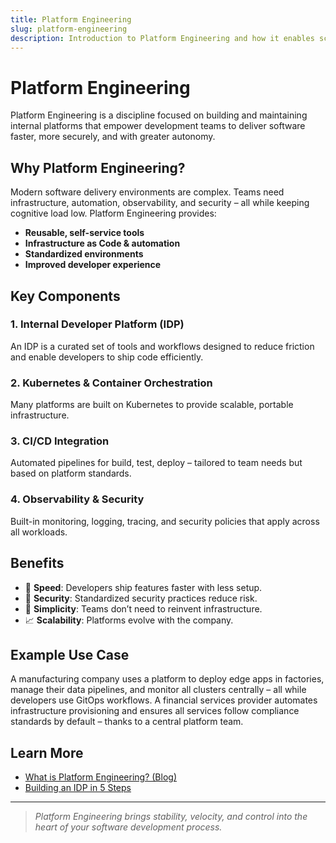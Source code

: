 ```yaml
---
title: Platform Engineering
slug: platform-engineering
description: Introduction to Platform Engineering and how it enables scalable, secure, and efficient software delivery.
---
```



# Platform Engineering

Platform Engineering is a discipline focused on building and maintaining internal platforms that empower development teams to deliver software faster, more securely, and with greater autonomy.

## Why Platform Engineering?

Modern software delivery environments are complex. Teams need infrastructure, automation, observability, and security – all while keeping cognitive load low. Platform Engineering provides:

- **Reusable, self-service tools**  
- **Infrastructure as Code & automation**
- **Standardized environments**
- **Improved developer experience**

## Key Components

### 1. Internal Developer Platform (IDP)

An IDP is a curated set of tools and workflows designed to reduce friction and enable developers to ship code efficiently.

### 2. Kubernetes & Container Orchestration

Many platforms are built on Kubernetes to provide scalable, portable infrastructure.

### 3. CI/CD Integration

Automated pipelines for build, test, deploy – tailored to team needs but based on platform standards.

### 4. Observability & Security

Built-in monitoring, logging, tracing, and security policies that apply across all workloads.

## Benefits

- 🚀 **Speed**: Developers ship features faster with less setup.
- 🔐 **Security**: Standardized security practices reduce risk.
- 🧠 **Simplicity**: Teams don’t need to reinvent infrastructure.
- 📈 **Scalability**: Platforms evolve with the company.

## Example Use Case

<Tabs groupId="cloud">
  <TabItem value="manufacturing" label="Manufacturing">
    A manufacturing company uses a platform to deploy edge apps in factories, manage their data pipelines, and monitor all clusters centrally – all while developers use GitOps workflows.
  </TabItem>
  <TabItem value="finance" label="Finance">
    A financial services provider automates infrastructure provisioning and ensures all services follow compliance standards by default – thanks to a central platform team.
  </TabItem>
</Tabs>

## Learn More

- [What is Platform Engineering? (Blog)](/blog/what-is-platform-engineering)
- [Building an IDP in 5 Steps](/docs/internal-developer-platform)

---

> _Platform Engineering brings stability, velocity, and control into the heart of your software development process._
